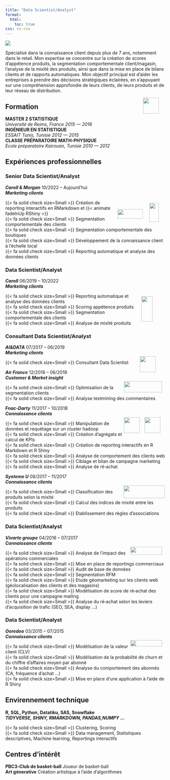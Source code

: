 ```yaml
---
title: "Data Scientist/Analyst"
format:
  html:
    toc: true
css: cv.css
---
```


::: {.animate__animated .animate__fadeInUp}
 
<img src="img/Abde.jpg"  class="imgcv">
<br>

<p class="auto">
Spécialisé dans la connaissance client depuis plus de 7 ans, notamment dans le retail. Mon expertise se concentre sur la création de scores d'appétence produits, la segmentation comportementale client/magasin, l'analyse de la mixité des produits, ainsi que dans la mise en place de bilans clients et de rapports automatiques. Mon objectif principal est d'aider les entreprises à prendre des décisions stratégiques éclairées, en s'appuyant sur une compréhension approfondie de leurs clients, de leurs produits et de leur réseau de distribution. </p> ![](img/logo.png){width=50px height=50px style="float:right; margin-right:20px;"}

:::

::: {.animate__animated .animate__fadeInUp}

## Formation

**MASTER 2 STATISTIQUE** <br>*Université de Reims, France*  [*2015 --- 2016*]{.cvdate} <br>
**INGÉNIEUR EN STATISTIQUE** <br> *ESSAIT Tunis, Tunisie*  [*2012 --- 2015*]{.cvdate}<br>
**CLASSE PRÉPARATOIRE MATH‑PHYSIQUE**  <br> *Ecole préparatoire Kairouan, Tunisie*  [*2010 --- 2012*]{.cvdate} 

:::

::: {.animate__animated .animate__fadeInUp}

## Expériences professionnelles 

### Senior Data Scientist/Analyst

***Caroll & Morgan*** [10/2022 -- Aujourd'hui]{.cvdate} <br> ![](img/crl-dark.png){width=30px height=60px style="float:right; margin-right:20px; margin-top:40px"} ![](img/mgn-dark.png){width=80px height=30px style="float:right; margin-right:20px; margin-top:60px"} 
***Marketing clients***

{{< fa solid check size=Small >}} Création de reporting interactifs en RMarkdown et {{< animate fadeInUp RShiny >}} <br>
{{< fa solid check size=Small >}} Segmentation comportementale des clients <br>
{{< fa solid check size=Small >}} Segmentation comportementale des boutiques <br>
{{< fa solid check size=Small >}} Développement de la connaissance client à l’échelle local <br>
{{< fa solid check size=Small >}} Reporting automatique et analyse des données clients <br>

### Data Scientist/Analyst

***Caroll*** [06/2019 -- 10/2022]{.cvdate} <br> ![](img/crl-dark.png){width=35px height=80px style="float:right; margin-right:40px; margin-top:40px"} 
***Marketing clients***

:::

::: {.animate__animated .animate__fadeInUp}

{{< fa solid check size=Small >}} Reporting automatique et analyse des données clients <br>
{{< fa solid check size=Small >}} Scoring appétence produits <br>
{{< fa solid check size=Small >}} Segmentation comportementale des clients <br>
{{< fa solid check size=Small >}} Analyse de mixité produits <br>

### Consultant Data Scientist/Analyst {style="page-break-before: always"}

***AI&DATA*** [07/2017 -- 06/2019]{.cvdate} <br> ![](img/aid.png){width=50px height=50px style="float:right; margin-right:30px; margin-top:20px"} 
***Marketing clients***

{{< fa solid check size=Small >}} Consultant Data Scientist

***Air France*** [12/2018 -- 06/2019]{.cvdate} <br> ![](img/airfrance-dark.png){width=120px height=35px style="float:right; margin-right:10px; margin-top:20px"} 
***Customer & Market insight***

{{< fa solid check size=Small >}} Optimisation de la segmentation clients <br>
{{< fa solid check size=Small >}} Analyse textmining des commentaires <br>

***Fnac‑Darty*** [11/2017 -- 10/2018]{.cvdate} <br> ![](img/fnac.png){width=50px height=50px style="float:right; margin-right:15px; margin-top:20px"} ![](img/Darty-dark.png){width=50px height=50px style="float:right; margin-right:15px; margin-top:20px"}
***Connaissance clients***

{{< fa solid check size=Small >}} Manipulation de données et requétage sur un cluster hadoop <br>
{{< fa solid check size=Small >}} Création d’agrégats et calcul de KPIs <br>
{{< fa solid check size=Small >}} Création de reporting interactifs en R Markdown et R Shiny <br>
{{< fa solid check size=Small >}} Analyse de comportement des clients web <br>
{{< fa solid check size=Small >}} Ciblage et bilan de campagne marketing <br>
{{< fa solid check size=Small >}} Analyse de ré‑achat <br>

***Systeme U*** [08/2017 -- 11/2017]{.cvdate} <br> ![](img/Systeme_U_2009_logo.png){width=130px height=40px style="float:right; margin-right:1px; margin-top:20px"} 
***Connaissance clients***

{{< fa solid check size=Small >}} Classification des produits selon la mixité <br>
{{< fa solid check size=Small >}} Calcul des indices de mixité entre les produits <br>
{{< fa solid check size=Small >}} Etablissement des règles d’associations <br>

### Data Scientist/Analyst
***Vivarte groupe*** [04/2016 -- 07/2017]{.cvdate} <br> ![](img/vivarte-dark.png){width=100px height=25px style="float:right; margin-right:10px; margin-top:20px"} 
***Connaissance clients***

{{< fa solid check size=Small >}} Analyse de l’impact des opérations commerciales <br>
{{< fa solid check size=Small >}} Mise en place de reportings commerciaux <br>
{{< fa solid check size=Small >}} Audit de base de données <br>
{{< fa solid check size=Small >}} Segmentation RFM <br>
{{< fa solid check size=Small >}} Etude géomarketing sur les clients web (géolocalisation des clients et des magasins) <br>
{{< fa solid check size=Small >}} Modélisation de score de ré‑achat des clients pour une campagne mailing <br>
{{< fa solid check size=Small >}} Analyse du ré‑achat selon les leviers d’acquisition de trafic (SEO, SEA, display …) <br>

### Data Scientist/Analyst {style="page-break-before: always"} 
***Ooredoo*** [03/2015 -- 07/2015]{.cvdate} <br> ![](img/Ooredoo.png){width=100px height=20px style="float:right; margin-right:10px; margin-top:20px"} 
***Connaissance clients***

{{< fa solid check size=Small >}} Modélisation de la valeur client (CLV) <br>
{{< fa solid check size=Small >}} Modélisation de la probabilité de churn et du chiffre d’affaires moyen par abonné <br>
{{< fa solid check size=Small >}} Analyse du comportement des abonnés (CA, fréquence d’achat …) <br>
{{< fa solid check size=Small >}} Mise en place d’une application à l’aide de R Shiny <br>

:::

::: {.animate__animated .animate__fadeInUp}

## Envirennement technique

**R, SQL, Python, Datatiku, SAS, Snowflake** <br>
***TIDYVERSE, SHINY, RMARKDOWN, PANDAS,NUMPY ...***

{{< fa solid check size=Small >}} Clustering, Scoring <br>
{{< fa solid check size=Small >}} Data management, Statistiques descriptives, Machine learning, Reportings interactifs <br>

:::

::: {.animate__animated .animate__fadeInUp}

## Centres d’intérêt
**PBC3‑Club de basket‑ball** 
Joueur de basket-ball <br>
**Art génerative**
Création artistique à l'aide d'algorithmes

:::

